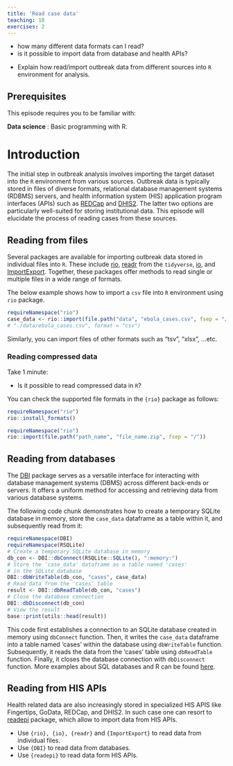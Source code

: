 ```yaml
---
title: 'Read case data'
teaching: 10
exercises: 2
---
```


:::::::::::::::::::::::::::::::::::::: questions 

- how many different data formats can I read? 
- is it possible to import data from database and health APIs? 
::::::::::::::::::::::::::::::::::::::::::::::::

::::::::::::::::::::::::::::::::::::: objectives

- Explain how read/import outbreak data from different sources into `R` 
environment for analysis.
::::::::::::::::::::::::::::::::::::::::::::::::
::::::::::::::::::::::::::::::::::::: prereq

## Prerequisites

This episode requires you to be familiar with:

**Data science** : Basic programming with R.
:::::::::::::::::::::::::::::::::

# Introduction

The initial step in outbreak analysis involves importing the target dataset into the `R` environment from various sources. Outbreak data is typically stored in files of diverse formats,  relational database management systems (RDBMS) servers, and health information system (HIS) application program interfaces (APIs) such as [REDCap](https://www.project-redcap.org/) and [DHIS2](https://dhis2.org/). The latter two options are particularly well-suited for storing institutional data. This episode will elucidate the process of reading cases from these sources.

## Reading from files 

Several packages are available for importing outbreak data stored in individual files into `R`. These include [rio](http://gesistsa.github.io/rio/), [readr](https://readr.tidyverse.org/) from the `tidyverse`, [io](https://bitbucket.org/djhshih/io/src/master/), and [ImportExport](https://cran.r-project.org/web/packages/ImportExport/index.html). Together, these packages offer methods to read single or multiple files in a wide range of formats.

The below example shows how to import a `csv` file into `R` environment using `rio` package.
```r
requireNamespace("rio")
case_data <- rio::import(file.path("data", "ebola_cases.csv", fsep = "/"))
# "./data/ebola_cases.csv", format = "csv")
```
Similarly, you can import files of other formats such as "tsv", "xlsx", ...etc.

::::::::::::::::::::::::::::::::: challenge

###  Reading compressed data 
Take 1 minute:

- Is it possible to read compressed data in `R`?

::::::::::::::::: hint

You can check the supported file formats in the `{rio}` package as follows:
```r
requireNamespace("rio")
rio::install_formats()
```

::::::::::::::::::::::

::::::::::::::::: solution

```r
requireNamespace("rio")
rio::import(file.path("path_name", "file_name.zip", fsep = "/"))
```

::::::::::::::::::::::::::

:::::::::::::::::::::::::::::::::::::::::::


## Reading from databases

The [DBI](https://dbi.r-dbi.org/) package serves as a versatile interface for interacting with database management systems (DBMS) across different back-ends or servers. It offers a uniform method for accessing and retrieving data from various database systems.


The following code chunk demonstrates how to create a temporary SQLite database in memory, store the `case_data` dataframe as a table within it, and subsequently read from it:

```r
requireNamespace(DBI)
requireNamespace(RSQLite)
# Create a temporary SQLite database in memory
db_con <- DBI::dbConnect(RSQLite::SQLite(), ":memory:")
# Store the 'case_data' dataframe as a table named 'cases'
# in the SQLite database
DBI::dbWriteTable(db_con, "cases", case_data)
# Read data from the 'cases' table
result <- DBI::dbReadTable(db_con, "cases")
# Close the database connection
DBI::dbDisconnect(db_con)
# View the result
base::print(utils::head(result))
```

This code first establishes a connection to an SQLite database created in memory using `dbConnect` function. Then, it writes the `case_data` dataframe into a table named 'cases' within the database using `dbWriteTable` function. Subsequently, it reads the data from the 'cases' table using `dbReadTable` function. Finally, it closes the database connection with `dbDisconnect` function. More examples about SQL databases and R can be found [here](https://datacarpentry.org/R-ecology-lesson/05-r-and-databases.html).

## Reading from HIS APIs

Health related data are also increasingly stored in specialized HIS APIS like Fingertips, GoData, REDCap, and DHIS2. In such case one can resort to [readepi](https://epiverse-trace.github.io/readepi/) package, which allow to import data from HIS APIs.  

::::::::::::::::::::::::::::::::::::: keypoints 
- Use `{rio}, {io}, {readr}` and `{ImportExport}` to read data from individual files.
- Use `{DBI}` to read data from databases.
- Use `{readepi}` to read data form HIS APIs.
::::::::::::::::::::::::::::::::::::::::::::::::
